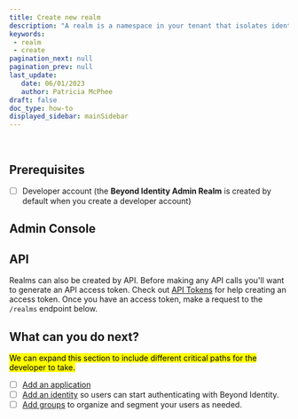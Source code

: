 ```yaml
---
title: Create new realm
description: "A realm is a namespace in your tenant that isolates identities and applications from other realms. Each realm contains a unique set of directory, policy, event, application, and branding objects. On account setup, a tenant and realm are created for you. This realm is populated with your admin identity, a console application and an API management application."
keywords: 
 - realm
 - create
pagination_next: null
pagination_prev: null
last_update: 
   date: 06/01/2023
   author: Patricia McPhee
draft: false
doc_type: how-to
displayed_sidebar: mainSidebar
---
```




<Row>
  <Col span={12}>
    <Alert message="In progress (needs a copy edit)" type="info" />
  </Col>
</Row>
<br />


<AdminRealmDescription />

## Prerequisites

- [ ] Developer account (the **Beyond Identity Admin Realm** is created by default when you create a developer account)

## Admin Console


<CreateRealmAdminConsole />

## API

Realms can also be created by API. Before making any API calls you'll want to generate an API access token. Check out [API Tokens](../api-tokens/create-api-token#admin-console) for help creating an access token. Once you have an access token, make a request to the `/realms` endpoint below.

<MultiLanguageCodeBlock
curl='curl "https://api-$(REGION).beyondidentity.com/v1/tenants/$(TENANT_ID)/realms" \
-X POST \
-H "Authorization: Bearer $(TOKEN)" \
-H "Content-Type: application/json" \
-d "{\"realms\":{\"display_name\":\"$(REALM_NAME)\"}}"'
title="/realms"
/>

## What can you do next?

<p><mark>We can expand this section to include different critical paths for the developer to take.</mark></p>

- [ ] [Add an application](./add-an-application)
- [ ] [Add an identity](./add-an-identity) so users can start authenticating with Beyond Identity.
- [ ] [Add groups](./add-groups) to organize and segment your users as needed.